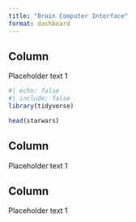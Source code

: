 ```yaml
---
title: "Brain Computer Interface"
format: dashboard
---
```


## Column {width="33.3%"}

Placeholder text 1

```r
#| echo: false
#| include: false
library(tidyverse)
```

```r
head(starwars)
```

## Column {width="33.3%"}

Placeholder text 1

## Column {width="33.3%"}

Placeholder text 1

